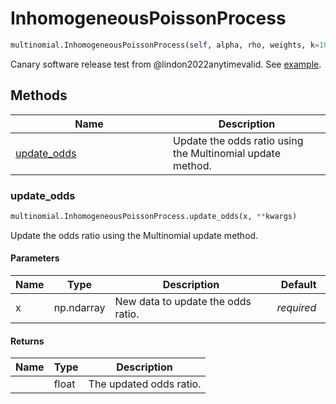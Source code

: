 # InhomogeneousPoissonProcess { #savvi.multinomial.InhomogeneousPoissonProcess }

```python
multinomial.InhomogeneousPoissonProcess(self, alpha, rho, weights, k=100)
```

Canary software release test from @lindon2022anytimevalid.
See [example](../examples/InhomogeneousPoissonProcess.qmd).

## Methods

| Name | Description |
| --- | --- |
| [update_odds](#savvi.multinomial.InhomogeneousPoissonProcess.update_odds) | Update the odds ratio using the Multinomial update method. |

### update_odds { #savvi.multinomial.InhomogeneousPoissonProcess.update_odds }

```python
multinomial.InhomogeneousPoissonProcess.update_odds(x, **kwargs)
```

Update the odds ratio using the Multinomial update method.

#### Parameters {.doc-section .doc-section-parameters}

| Name   | Type       | Description                        | Default    |
|--------|------------|------------------------------------|------------|
| x      | np.ndarray | New data to update the odds ratio. | _required_ |

#### Returns {.doc-section .doc-section-returns}

| Name   | Type   | Description             |
|--------|--------|-------------------------|
|        | float  | The updated odds ratio. |